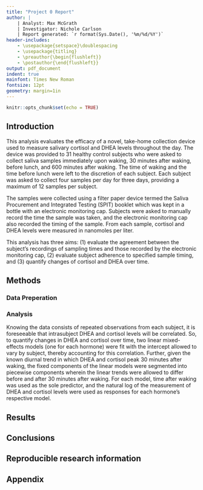 ```yaml
---
title: "Project 0 Report"
author: |
    | Analyst: Max McGrath
    | Investigator: Nichole Carlson
    | Report generated: `r format(Sys.Date(), '%m/%d/%Y')`
header-includes:
    - \usepackage{setspace}\doublespacing
    - \usepackage{titling}
    - \preauthor{\begin{flushleft}}
    - \postauthor{\end{flushleft}}  
output: pdf_document
indent: true
mainfont: Times New Roman
fontsize: 12pt
geometry: margin=1in
---
```

<!-- Citation: Header flags from William Lippitt -->

```r
knitr::opts_chunk$set(echo = TRUE)
```

## Introduction

This analysis evaluates the efficacy of a novel, take-home collection device
used to measure salivary cortisol and DHEA levels throughout the day. The
device was provided to 31 healthy control subjects who were asked to collect
saliva samples immediately upon waking, 30 minutes after waking, before lunch,
and 600 minutes after waking. The time of waking and the time before lunch were
left to the discretion of each subject. Each subject was asked to collect 
four samples per day for three days, providing a maximum of 12 samples per
subject. 

The samples were collected using a filter
paper device termed the Saliva Procurement and Integrated Testing (SPIT)
booklet which was kept in a bottle with an electronic monitoring cap. Subjects
were asked to manually record the time the sample was taken, and the electronic
monitoring cap also recorded the timing of the sample. From each sample,
cortisol and DHEA levels were measured in nanomoles per liter. 

This analysis has three aims: (1) evaluate the agreement between the subject's
recordings of sampling times and those recorded by the electronic monitoring 
cap, (2) evaluate subject adherence to specified sample timing, and (3) quantify
changes of cortisol and DHEA over time.

## Methods

### Data Preperation

### Analysis

Knowing the data consists of repeated observations from each subject, it is 
foreseeable that intrasubject DHEA and cortisol levels will be correlated. So,
to quantify changes in DHEA and cortisol over time, two linear mixed-effects 
models (one for each hormone) were fit with the intercept allowed to vary by 
subject, thereby accounting for this correlation. Further, given
the known diurnal trend in which DHEA and cortisol peak 30 minutes after waking,
the fixed components of the linear models were segmented into piecewise
components wherein the linear trends were allowed to differ before and after
30 minutes after waking. For each model, time after waking was used as the sole
predictor, and the natural log of the measurement of DHEA and cortisol levels 
were used as responses for each hormone's respective model.

## Results

## Conclusions

## Reproducible research information

## Appendix
